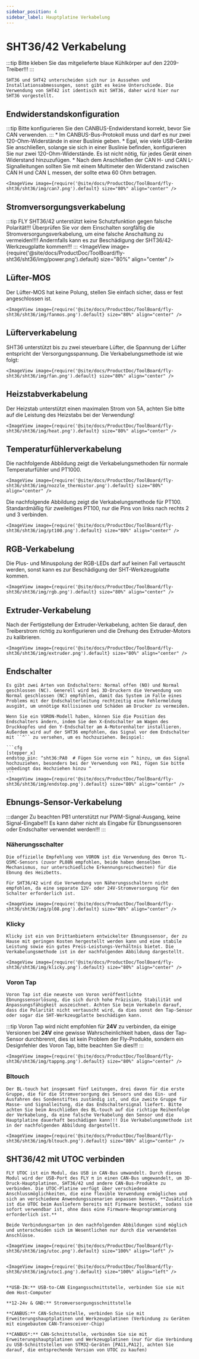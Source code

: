 ```yaml
---
sidebar_position: 4
sidebar_label: Hauptplatine Verkabelung
---
```



# SHT36/42 Verkabelung

:::tip
Bitte kleben Sie das mitgelieferte blaue Kühlkörper auf den 2209-Treiber!!!
:::

    SHT36 und SHT42 unterscheiden sich nur in Aussehen und Installationsabmessungen, sonst gibt es keine Unterschiede. Die Verwendung von SHT42 ist identisch mit SHT36, daher wird hier nur SHT36 vorgestellt.

## Endwiderstandskonfiguration

:::tip
Bitte konfigurieren Sie den CANBUS-Endwiderstand korrekt, bevor Sie CAN verwenden.
:::
    * Im CANBUS-Bus-Protokoll muss und darf es nur zwei 120-Ohm-Widerstände in einer Buslinie geben.
    * Egal, wie viele USB-Geräte Sie anschließen, solange sie sich in einer Buslinie befinden, konfigurieren Sie nur zwei 120-Ohm-Widerstände. Es ist nicht nötig, für jedes Gerät einen Widerstand hinzuzufügen.
    * Nach dem Anschließen der CAN H- und CAN L-Signalleitungen sollten Sie mit einem Multimeter den Widerstand zwischen CAN H und CAN L messen, der sollte etwa 60 Ohm betragen.
    
    <ImageView image={require('@site/docs/ProductDoc/ToolBoard/fly-sht36/sht36/img/can7.png').default} size="80%" align="center" />

## Stromversorgungsverkabelung

:::tip
FLY SHT36/42 unterstützt keine Schutzfunktion gegen falsche Polarität!!! Überprüfen Sie vor dem Einschalten sorgfältig die Stromversorgungsverkabelung, um eine falsche Anschaltung zu vermeiden!!!! Andernfalls kann es zur Beschädigung der SHT36/42-Werkzeugplatte kommen!!!
:::
    <ImageView image={require('@site/docs/ProductDoc/ToolBoard/fly-sht36/sht36/img/power.png').default} size="80%" align="center" />

## Lüfter-MOS

Der Lüfter-MOS hat keine Polung, stellen Sie einfach sicher, dass er fest angeschlossen ist.

    <ImageView image={require('@site/docs/ProductDoc/ToolBoard/fly-sht36/sht36/img/fanmos.png').default} size="80%" align="center" />

## Lüfterverkabelung

SHT36 unterstützt bis zu zwei steuerbare Lüfter, die Spannung der Lüfter entspricht der Versorgungsspannung. Die Verkabelungsmethode ist wie folgt:

    <ImageView image={require('@site/docs/ProductDoc/ToolBoard/fly-sht36/sht36/img/fan.png').default} size="80%" align="center" />

## Heizstabverkabelung

Der Heizstab unterstützt einen maximalen Strom von 5A, achten Sie bitte auf die Leistung des Heizstabs bei der Verwendung!

    <ImageView image={require('@site/docs/ProductDoc/ToolBoard/fly-sht36/sht36/img/heat.png').default} size="80%" align="center" />

## Temperaturfühlerverkabelung

Die nachfolgende Abbildung zeigt die Verkabelungsmethoden für normale Temperaturfühler und PT1000.

    <ImageView image={require('@site/docs/ProductDoc/ToolBoard/fly-sht36/sht36/img/nozzle_thermistor.png').default} size="80%" align="center" />

Die nachfolgende Abbildung zeigt die Verkabelungsmethode für PT100. Standardmäßig für zweileitiges PT100, nur die Pins von links nach rechts 2 und 3 verbinden.

    <ImageView image={require('@site/docs/ProductDoc/ToolBoard/fly-sht36/sht36/img/pt100.png').default} size="80%" align="center" />

## RGB-Verkabelung

Die Plus- und Minuspolung der RGB-LEDs darf auf keinen Fall vertauscht werden, sonst kann es zur Beschädigung der SHT-Werkzeugplatte kommen.

    <ImageView image={require('@site/docs/ProductDoc/ToolBoard/fly-sht36/sht36/img/rgb.png').default} size="80%" align="center" />

## Extruder-Verkabelung

Nach der Fertigstellung der Extruder-Verkabelung, achten Sie darauf, den Treiberstrom richtig zu konfigurieren und die Drehung des Extruder-Motors zu kalibrieren.

    <ImageView image={require('@site/docs/ProductDoc/ToolBoard/fly-sht36/sht36/img/extruder.png').default} size="80%" align="center" />

## Endschalter

    Es gibt zwei Arten von Endschaltern: Normal offen (NO) und Normal geschlossen (NC). Generell wird bei 3D-Druckern die Verwendung von Normal geschlossen (NC) empfohlen, damit das System im Falle eines Problems mit der Endschalterleitung rechtzeitig eine Fehlermeldung ausgibt, um unnötige Kollisionen und Schäden am Drucker zu vermeiden.

    Wenn Sie ein VORON-Modell haben, können Sie die Position des Endschalters ändern, indem Sie den X-Endschalter am Wagen des Druckkopfes und den Y-Endschalter am A-Motorenhalter installieren. Außerdem wird auf der SHT36 empfohlen, das Signal vor dem Endschalter mit ``^`` zu versehen, um es hochzuziehen. Beispiel:

    ```cfg
    [stepper_x]
    endstop_pin: ^sht36:PA0  # Fügen Sie vorne ein ^ hinzu, um das Signal hochzuziehen, besonders bei der Verwendung von PA1, fügen Sie bitte unbedingt das Hochziehen hinzu ^
    ```
    <ImageView image={require('@site/docs/ProductDoc/ToolBoard/fly-sht36/sht36/img/endstop.png').default} size="80%" align="center" />

## Ebnungs-Sensor-Verkabelung

:::danger Zu beachten
PB1 unterstützt nur PWM-Signal-Ausgang, keine Signal-Eingabe!!! Es kann daher nicht als Eingabe für Ebnungssensoren oder Endschalter verwendet werden!!!
:::

### Näherungsschalter

    Die offizielle Empfehlung von VORON ist die Verwendung des Omron TL-Q5MC-Sensors (zuvor PL08N empfohlen, beide haben denselben Mechanismus, nur unterschiedliche Erkennungsreichweiten) für die Ebnung des Heizbetts.

    Für SHT36/42 wird die Verwendung von Näherungsschaltern nicht empfohlen, da eine separate 12V- oder 24V-Stromversorgung für den Schalter erforderlich ist.
    
    <ImageView image={require('@site/docs/ProductDoc/ToolBoard/fly-sht36/sht36/img/pl08.png').default} size="80%" align="center" />


### Klicky

    Klicky ist ein von Drittanbietern entwickelter Ebnungssensor, der zu Hause mit geringen Kosten hergestellt werden kann und eine stabile Leistung sowie ein gutes Preis-Leistungs-Verhältnis bietet. Die Verkabelungsmethode ist in der nachfolgenden Abbildung dargestellt.

    <ImageView image={require('@site/docs/ProductDoc/ToolBoard/fly-sht36/sht36/img/klicky.png').default} size="80%" align="center" />

### Voron Tap

    Voron Tap ist die neueste von Voron veröffentlichte Ebnungssensorlösung, die sich durch hohe Präzision, Stabilität und Anpassungsfähigkeit auszeichnet. Achten Sie beim Verkabeln darauf, dass die Polarität nicht vertauscht wird, da dies sonst den Tap-Sensor oder sogar die SHT-Werkzeugplatte beschädigen kann.

:::tip
Voron Tap wird nicht empfohlen für **24V** zu verbinden, da einige Versionen bei **24V** eine gewisse Wahrscheinlichkeit haben, dass der Tap-Sensor durchbrennt, dies ist kein Problem der Fly-Produkte, sondern ein Designfehler des Voron Tap, bitte beachten Sie dies!!!
:::

    <ImageView image={require('@site/docs/ProductDoc/ToolBoard/fly-sht36/sht36/img/tappng.png').default} size="80%" align="center" />

### Bltouch

    Der BL-touch hat insgesamt fünf Leitungen, drei davon für die erste Gruppe, die für die Stromversorgung des Sensors und das Ein- und Ausfahren des Sondenstiftes zuständig ist, und die zweite Gruppe für Masse- und Signalleitung, die das Endschaltersignal liefert. Bitte achten Sie beim Anschließen des BL-touch auf die richtige Reihenfolge der Verkabelung, da eine falsche Verkabelung den Sensor und die Hauptplatine dauerhaft beschädigen kann!!! Die Verkabelungsmethode ist in der nachfolgenden Abbildung dargestellt.

    <ImageView image={require('@site/docs/ProductDoc/ToolBoard/fly-sht36/sht36/img/bltouch.png').default} size="80%" align="center" />


## SHT36/42 mit UTOC verbinden

    FLY UTOC ist ein Modul, das USB in CAN-Bus umwandelt. Durch dieses Modul wird der USB-Port des FLY π in einen CAN-Bus umgewandelt, um 3D-Druck-Hauptplatinen, SHT36/42 und andere CAN-Bus-Produkte zu verbinden. Die UTOC-Platine verfügt über verschiedene Anschlussmöglichkeiten, die eine flexible Verwendung ermöglichen und sich an verschiedene Anwendungsszenarien anpassen können. **Zusätzlich ist die UTOC beim Ausliefern bereits mit Firmware bestückt, sodass sie sofort verwendbar ist, ohne dass eine Firmware-Neuprogrammierung erforderlich ist.**

    Beide Verbindungsarten in den nachfolgenden Abbildungen sind möglich und unterscheiden sich im Wesentlichen nur durch die verwendeten Anschlüsse.

    <ImageView image={require('@site/docs/ProductDoc/ToolBoard/fly-sht36/sht36/img/utoc.png').default} size="100%" align="left" />


    <ImageView image={require('@site/docs/ProductDoc/ToolBoard/fly-sht36/sht36/img/utoc1.png').default} size="100%" align="left" />


    **USB-IN:** USB-to-CAN Eingangsschnittstelle, verbinden Sie sie mit dem Host-Computer

    **12-24v & GND:** Stromversorgungsschnittstelle

    **CANBUS:** CAN-Schnittstelle, verbinden Sie sie mit Erweiterungshauptplatinen und Werkzeugplatinen (Verbindung zu Geräten mit eingebautem CAN-Transceiver-Chip)

    **CANBUS*:** CAN-Schnittstelle, verbinden Sie sie mit Erweiterungshauptplatinen und Werkzeugplatinen (nur für die Verbindung zu USB-Schnittstellen von STM32-Geräten [PA11,PA12], achten Sie darauf, die entsprechende Version von UTOC zu kaufen)